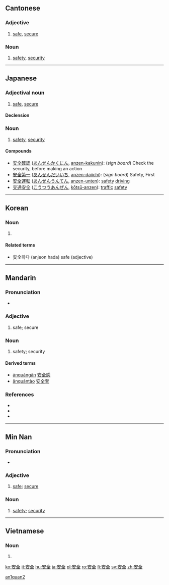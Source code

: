 ==Cantonese==
{{zh-hanzi|[[安]][[全]]}}

===Adjective===
{{yue-adj|ts|jyut=on1cyun4}}

# [[safe]], [[secure]]

===Noun===
{{yue-noun|ts|jyut=on1cyun4}}

# [[safety]], [[security]]

----

==Japanese==
{{ja-kanjitab|安|全}}

===Adjectival noun===
{{ja-adj|k|decl=な|hira=あんぜん|rom=anzen}}

# [[safe]], [[secure]]

====Declension====
{{ja-na|安全|あんぜん|anzen}}

===Noun===
{{ja-noun|k|hira=あんぜん|rom=anzen}}

# [[safety]], [[security]]

====Compounds====
* [[安全確認]] ([[あんぜんかくにん]], [[anzen-kakunin]]): (''sign board'') Check the security, before making an action
* [[安全第一]] ([[あんぜんだいいち]], [[anzen-daiichi]]): (''sign board'') Safety, First
* [[安全運転]] ([[あんぜんうんてん]], [[anzen-unten]]): [[safety]] [[driving]]
* [[交通安全]] ([[こうつうあんぜん]], [[kōtsū-anzen]]): [[traffic]] [[safety]]

----

==Korean==
{{ko-hanjatab|安|全}}

===Noun===
{{ko-noun|hj|rv=anjeon|hidx=ㅇㅏㄴㅈㅓㄴ}}

# {{hanja form of|안전|[[safety]]}}

====Related terms====
* 安全하다 (anjeon hada) safe (adjective)

----

==Mandarin==
{{zh-hanzi|[[安]][[全]]}}

===Pronunciation===
* {{IPA|[ an˥˥tɕʰyɛn˧˥ ]|lang=cmn}}

===Adjective===
{{cmn-adj|ts|pin=ānquán|pint=an1quan2|rs=宀03}}

# {{Elementary Mandarin|lang=zh-tw|skey=宀03}} safe; secure

===Noun===
{{cmn-noun|ts|pin=ānquán|pint=an1quan2|rs=宀03}}

# {{Elementary Mandarin|lang=zh-tw|skey=宀03}} safety; security

====Derived terms====
* [[ānquángǎn]] [[安全感]]
* [[ānquántào]] [[安全套]]

===References===
* {{reference-book | last = Wu | first = Jingrong (ed.) | authorlink =  | coauthors =  | year = 1985 | title = The Pinyin CHINESE-ENGLISH DICTIONARY | language = Mandarin/English | publisher = The Commercial Press | location = Beijing, Hong Kong | id = ISBN 0471867969}}
* {{reference-book | last = Shao | first = Jingmin (ed.) | authorlink =  | coauthors =  | year = 2000 | title = HSK Dictionary (HSK汉语水平考试词典) | language = Mandarin/English | publisher = Huadong Teachers College Publishers | location = Shanghai | id = ISBN 7561720785}}
* {{cite web|url=http://www.dreye.com/|title=安全|work=Dr. eye|language=Mandarin/English|accessdate=2009-06-04}}

[[Category:zh-cn:Elementary Mandarin|an1quan2]]

----

==Min Nan==
{{zh-hanzi|[[安]][[全]]}}

===Pronunciation===
* {{IPA|[an˧˧tsuan˧˥]|lang=nan}}

===Adjective===
{{nan-adj|ts|poj=an-chôan|pojt=an1choan5|rs=宀03}}

# [[safe]]; [[secure]]

===Noun===
{{nan-noun|ts|poj=an-chôan|pojt=an1choan5|rs=宀03}}

# [[safety]]; [[security]]

----

==Vietnamese==
{{vi-hantutab|安|全}}

===Noun===
{{vi-hantu}}

# {{han tu form of|an toàn|[[safety]]}}

[[ko:安全]]
[[it:安全]]
[[hu:安全]]
[[ja:安全]]
[[pl:安全]]
[[ro:安全]]
[[fi:安全]]
[[sv:安全]]
[[zh:安全]]